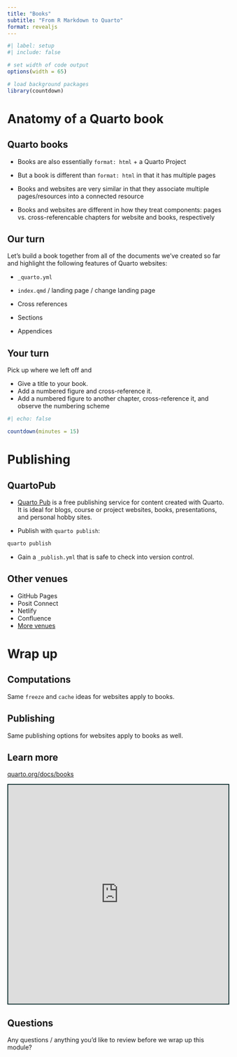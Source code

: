 ```yaml
---
title: "Books"
subtitle: "From R Markdown to Quarto"
format: revealjs
---
```


```r
#| label: setup
#| include: false

# set width of code output
options(width = 65)

# load background packages
library(countdown)
```

# Anatomy of a Quarto book

## Quarto books

-   Books are also essentially `format: html` + a Quarto Project

-   But a book is different than `format: html` in that it has multiple pages

-   Books and websites are very similar in that they associate multiple pages/resources into a connected resource

-   Books and websites are different in how they treat components: pages vs. cross-referencable chapters for website and books, respectively

## Our turn

::: task
Let's build a book together from all of the documents we've created so far and highlight the following features of Quarto websites:

-   `_quarto.yml`

-   `index.qmd` / landing page / change landing page

-   Cross references

-   Sections

-   Appendices
:::

## Your turn

::: task
Pick up where we left off and

-   Give a title to your book.
-   Add a numbered figure and cross-reference it.
-   Add a numbered figure to another chapter, cross-reference it, and observe the numbering scheme
:::

```r
#| echo: false

countdown(minutes = 15)
```

# Publishing

## QuartoPub

-   [Quarto Pub](https://quartopub.com/) is a free publishing service for content created with Quarto. It is ideal for blogs, course or project websites, books, presentations, and personal hobby sites.

-   Publish with `quarto publish`:

``` .bash
quarto publish
```

-   Gain a `_publish.yml` that is safe to check into version control.

## Other venues

-   GitHub Pages
-   Posit Connect
-   Netlify
-   Confluence
-   [More venues](https://quarto.org/docs/publishing/other.html)

# Wrap up

## Computations

Same `freeze` and `cache` ideas for websites apply to books.

## Publishing

Same publishing options for websites apply to books as well.

## Learn more

::: learn-more
[quarto.org/docs/books](https://quarto.org/docs/books/)

```{=html}
<iframe src="https://quarto.org/docs/books" width="100%" height="500" style="border:2px solid #123233;" title="Quarto Journal Articles"></iframe>
```
:::

## Questions

::: task
Any questions / anything you'd like to review before we wrap up this module?
:::

